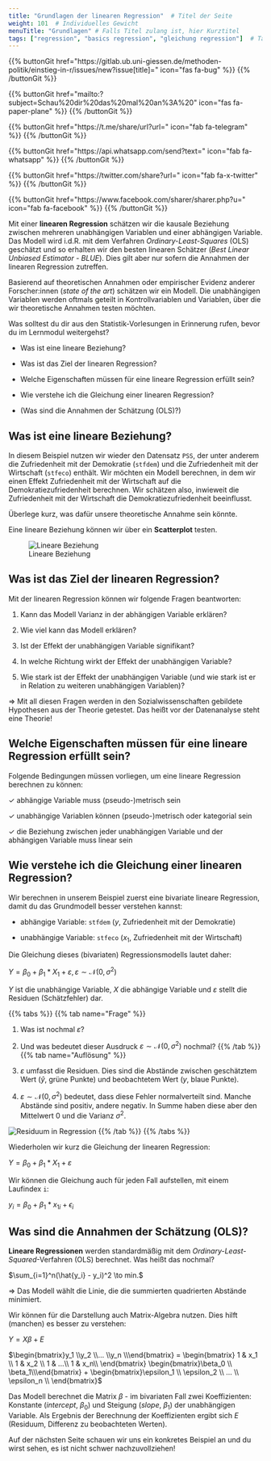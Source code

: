 ```yaml
---
title: "Grundlagen der linearen Regression"  # Titel der Seite
weight: 101  # Individuelles Gewicht 
menuTitle: "Grundlagen" # Falls Titel zulang ist, hier Kurztitel
tags: ["regression", "basics regression", "gleichung regression"]  # Tags hiereinsetzen; Kurzwort, was auf der Seite passsiert
---
```


{{% buttonGit href=\"https\:\/\/gitlab.ub.uni-giessen.de\/methoden-politik\/einstieg-in-r\/issues\/new?issue[title]=\" icon=\"fas fa-bug\" %}} {{% /buttonGit %}} 

{{% buttonGit href=\"mailto\:?subject=Schau\%20dir\%20das\%20mal\%20an\%3A\%20\" icon=\"fas fa-paper-plane\" %}} {{% /buttonGit %}}

{{% buttonGit href=\"https\:\/\/t.me\/share\/url?url=\" icon=\"fab fa-telegram\" %}} {{% /buttonGit %}}

{{% buttonGit href=\"https\:\/\/api.whatsapp.com\/send?text=\" icon=\"fab fa-whatsapp\" %}} {{% /buttonGit %}}

{{% buttonGit href=\"https\:\/\/twitter.com\/share?url=\" icon=\"fab fa-x-twitter\" %}} {{% /buttonGit %}}

{{% buttonGit href=\"https\:\/\/www.facebook.com\/sharer\/sharer.php?u=\" icon=\"fab fa-facebook\" %}} {{% /buttonGit %}}

Mit einer **linearen Regression** schätzen wir die kausale Beziehung zwischen mehreren unabhängigen Variablen und einer abhängigen Variable. Das Modell wird i.d.R. mit dem Verfahren  *Ordinary-Least-Squares* (OLS) geschätzt und so erhalten wir den besten linearen Schätzer (*Best Linear Unbiased Estimator - BLUE*). Dies gilt aber nur sofern die Annahmen der linearen Regression zutreffen.

Basierend auf theoretischen Annahmen oder empirischer Evidenz anderer Forscher:innen (*state of the art*) schätzen wir ein Modell. Die unabhängigen Variablen werden oftmals geteilt in Kontrollvariablen und Variablen, über die wir theoretische Annahmen testen möchten. 

Was solltest du dir aus den Statistik-Vorlesungen in Erinnerung rufen, bevor du im Lernmodul weitergehst?

- Was ist eine lineare Beziehung?

- Was ist das Ziel der linearen Regression?

- Welche Eigenschaften müssen für eine lineare Regression erfüllt sein?

- Wie verstehe ich die Gleichung einer linearen Regression?

- (Was sind die Annahmen der Schätzung (OLS)?)

## Was ist eine lineare Beziehung?
In diesem Beispiel nutzen wir wieder den Datensatz `PSS`, der unter anderem die Zufriedenheit mit der Demokratie (`stfdem`) und die Zufriedenheit mit der Wirtschaft (`stfeco`) enthält. Wir möchten ein Modell berechnen, in dem wir einen Effekt Zufriedenheit mit der Wirtschaft auf die Demokratiezufriedenheit berechnen. Wir schätzen also, inwieweit die Zufriedenheit mit der Wirtschaft die Demokratiezufriedenheit beeinflusst.

Überlege kurz, was dafür unsere theoretische Annahme sein könnte.

Eine lineare Beziehung können wir über ein **Scatterplot** testen.

![Lineare Beziehung](../img/reg1.png)

## Was ist das Ziel der linearen Regression?
Mit der linearen Regression können wir folgende Fragen beantworten:

1. Kann das Modell Varianz in der abhängigen Variable erklären?

2. Wie viel kann das Modell erklären?

3. Ist der Effekt der unabhängigen Variable signifikant?

4. In welche Richtung wirkt der Effekt der unabhängigen Variable?

5. Wie stark ist der Effekt der unabhängigen Variable (und wie stark ist er in Relation zu weiteren unabhängigen Variablen)? 

$\Rightarrow$ Mit all diesen Fragen werden in den Sozialwissenschaften gebildete Hypothesen aus der Theorie getestet. Das heißt vor der Datenanalyse steht eine Theorie!

## Welche Eigenschaften müssen für eine lineare Regression erfüllt sein?
Folgende Bedingungen müssen vorliegen, um eine lineare Regression berechnen zu können:

$\checkmark$ abhängige Variable muss (pseudo-)metrisch sein

$\checkmark$ unabhängige Variablen können (pseudo-)metrisch oder kategorial sein

$\checkmark$ die Beziehung zwischen jeder unabhängigen Variable und der abhängigen Variable muss linear sein

## Wie verstehe ich die Gleichung einer linearen Regression?
Wir berechnen in unserem Beispiel zuerst eine bivariate lineare Regression, damit du das Grundmodell besser verstehen kannst:

- abhängige Variable: `stfdem` ($y$, Zufriedenheit mit der Demokratie)

- unabhängige Variable: `stfeco` ($x_1$, Zufriedenheit mit der Wirtschaft)

Die Gleichung dieses (bivariaten) Regressionsmodells lautet daher:

$Y = \beta_0 + \beta_1 * X_1 + \varepsilon, \varepsilon \sim \mathcal{N}(0, \sigma^2)$

$Y$ ist die unabhängige Variable, $X$ die abhängige Variable und $\varepsilon$ stellt die Residuen (Schätzfehler) dar.  

{{% tabs %}}
{{% tab name=\"Frage\" %}}

1. Was ist nochmal $\varepsilon$?

2. Und was bedeutet dieser Ausdruck $\varepsilon \sim \mathcal{N}(0, \sigma^2)$ nochmal?
{{% /tab %}}
{{% tab name=\"Auflösung\" %}}
1. $\varepsilon$ umfasst die Residuen. Dies sind die Abstände zwischen geschätztem Wert ($\hat{y}$, grüne Punkte) und beobachtetem Wert ($y$, blaue Punkte).

2. $\varepsilon \sim \mathcal{N}(0, \sigma^2)$ bedeutet, dass diese Fehler normalverteilt sind. Manche Abstände sind positiv, andere negativ. In Summe haben diese aber den Mittelwert $0$ und die Varianz $\sigma^2$.

![Residuum in Regression](../img/reg4.png)
{{% /tab %}}
{{% /tabs %}}

Wiederholen wir kurz die Gleichung der linearen Regression:

$Y = \beta_0 + \beta_1*X_1 + \varepsilon$

Wir können die Gleichung auch für jeden Fall aufstellen, mit einem Laufindex `i`: 

$y_i = \beta_0 + \beta_1 * {x_1}_i + \epsilon_i$

## Was sind die Annahmen der Schätzung (OLS)?
**Lineare Regressionen** werden standardmäßig mit dem *Ordinary-Least-Squared*-Verfahren (OLS) berechnet. Was heißt das nochmal?

$\sum_{i=1}^n(\hat{y_i} - y_i)^2 \to min.$

$\Rightarrow$ Das Modell wählt die Linie, die die summierten quadrierten Abstände minimiert.

Wir können für die Darstellung auch Matrix-Algebra nutzen. Dies hilft (manchen) es besser zu verstehen:

$Y = X\beta + E$

$\begin{bmatrix}y_1 \\y_2 \\... \\y_n \\\end{bmatrix} = \begin{bmatrix} 1 & x_1 \\ 1 & x_2 \\ 1 & ...\\ 1 & x_n\\ \end{bmatrix} \begin{bmatrix}\beta_0 \\ \beta_1\\\end{bmatrix} + \begin{bmatrix}\epsilon_1 \\ \epsilon_2 \\ ... \\ \epsilon_n \\ \end{bmatrix}$

Das Modell berechnet die Matrix $\beta$ - im bivariaten Fall zwei Koeffizienten: Konstante (*intercept*, $\beta_0$) und Steigung (*slope*, $\beta_1$) der unabhängigen Variable. Als Ergebnis der Berechnung der Koeffizienten ergibt sich $E$ (Residuum, Differenz zu beobachteten Werten). 

Auf der nächsten Seite schauen wir uns ein konkretes Beispiel an und du wirst sehen, es ist nicht schwer nachzuvollziehen!
